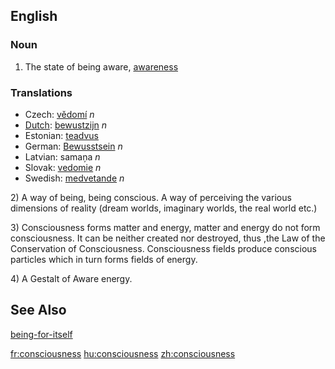 ==English==
=== Noun ===

# The state of being aware, [[awareness]]

===Translations===
*Czech: [[vědomí]]  ''n''
*[[Dutch]]: [[bewustzijn]] ''n''
*Estonian: [[teadvus]]
*German: [[Bewusstsein]] ''n''
*Latvian: samaņa  ''n''
*Slovak: [[vedomie]]  ''n''
*Swedish: [[medvetande]] ''n''

2) A way of being, being conscious. A way of perceiving the various dimensions of reality (dream worlds, imaginary worlds, the real world etc.)

3) Consciousness forms matter and energy, matter and energy do not form consciousness. It can be neither created nor destroyed, thus ,the Law of the Conservation of Consciousness. Consciousness fields produce conscious particles which in turn forms fields of energy.

4) A Gestalt of Aware energy.

==See Also==
[[being-for-itself]]

[[fr:consciousness]]
[[hu:consciousness]]
[[zh:consciousness]]